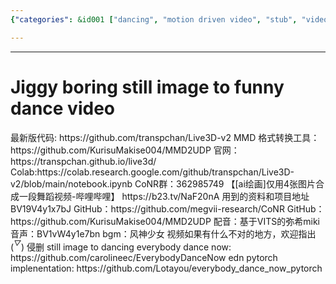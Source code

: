 ```yaml
---
{"categories": &id001 ["dancing", "motion driven video", "stub", "video generator"], "category": "AI", "date": "2022-05-31 03:44:18", "description": "The project, available on GitHub, is a creative application of AI that converts static images into dance videos. It comes with MMD format conversion tools and an online demo for users to experience the transformation. Additionally, it includes video examples showcasing its capabilities, and utilizes the CoNR group chat for collaboration and updates.", "tags": *id001, "title": "Jiggy boring still image to funny dance video 跳舞 舞蹈"}

---
```


------
# Jiggy boring still image to funny dance video
最新版代码:
https://github.com/transpchan/Live3D-v2
MMD 格式转换工具：
https://github.com/KurisuMakise004/MMD2UDP
官网：https://transpchan.github.io/live3d/
Colab:https://colab.research.google.com/github/transpchan/Live3D-v2/blob/main/notebook.ipynb
CoNR群：362985749
【[ai绘画]仅用4张图片合成一段舞蹈视频-哔哩哔哩】 https://b23.tv/NaF20nA
用到的资料和项目地址
BV19V4y1x7bJ
GitHub：https://github.com/megvii-research/CoNR
GitHub：https://github.com/KurisuMakise004/MMD2UDP
配音：基于VITS的弥希miki音声：BV1vW4y1e7bn
bgm：风神少女
视频如果有什么不对的地方，欢迎指出(*^▽^*)
侵删
still image to dancing
everybody dance now:
https://github.com/carolineec/EverybodyDanceNow
edn pytorch implenentation:
https://github.com/Lotayou/everybody_dance_now_pytorch
